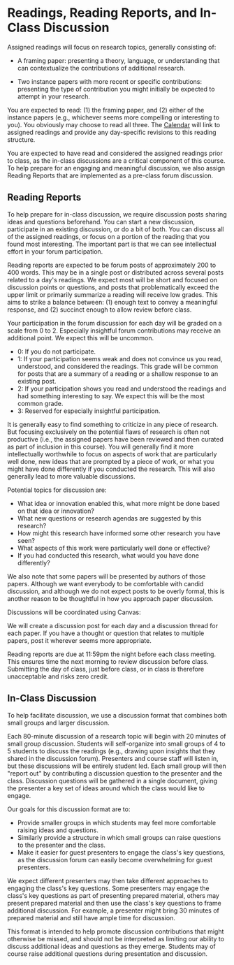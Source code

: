 
# Readings, Reading Reports, and In-Class Discussion

Assigned readings will focus on research topics, generally consisting of:

- A framing paper:
  presenting a theory, language, or understanding that can contextualize the contributions of additional research.

- Two instance papers with more recent or specific contributions:
  presenting the type of contribution you might initially be expected to attempt in your research.

You are expected to read: (1) the framing paper, and (2) either of the instance papers
(e.g., whichever seems more compelling or interesting to you). You obviously may choose to read all three.
The [Calendar](/calendar) will link to assigned readings and provide any day-specific revisions to this reading structure.

You are expected to have read and considered the assigned readings prior to class,
as the in-class discussions are a critical component of this course.
To help prepare for an engaging and meaningful discussion,
we also assign Reading Reports that are implemented as a pre-class forum discussion.

## Reading Reports

To help prepare for in-class discussion, we require discussion posts sharing ideas and questions beforehand.
You can start a new discussion, participate in an existing discussion, or do a bit of both.
You can discuss all of the assigned readings, or focus on a portion of the reading that you found most interesting.
The important part is that we can see intellectual effort in your forum participation.

Reading reports are expected to be forum posts of approximately 200 to 400 words.
This may be in a single post or distributed across several posts related to a day's readings.
We expect most will be short and focused on discussion points or questions,
and posts that problematically exceed the upper limit or primarily summarize a reading will receive low grades.
This aims to strike a balance between:
(1) enough text to convey a meaningful response, and
(2) succinct enough to allow review before class.

Your participation in the forum discussion for each day will be graded on a scale from 0 to 2.
Especially insightful forum contributions may receive an additional point. We expect this will be uncommon.

- 0: If you do not participate.
- 1: If your participation seems weak and does not convince us you read, understood, and considered the readings.
     This grade will be common for posts that are a summary of a reading or a shallow response to an existing post.
- 2: If your participation shows you read and understood the readings and had something interesting to say.
     We expect this will be the most common grade.
- 3: Reserved for especially insightful participation.

It is generally easy to find something to criticize in any piece of research.
But focusing exclusively on the potential flaws of research is often not productive
(i.e., the assigned papers have been reviewed and then curated as part of inclusion in this course).
You will generally find it more intellectually worthwhile to focus on aspects of work that are particularly well done,
new ideas that are prompted by a piece of work, or what you might have done differently if you conducted the research.
This will also generally lead to more valuable discussions.

Potential topics for discussion are:

- What idea or innovation enabled this, what more might be done based on that idea or innovation?
- What new questions or research agendas are suggested by this research?
- How might this research have informed some other research you have seen?
- What aspects of this work were particularly well done or effective?
- If you had conducted this research, what would you have done differently?

We also note that some papers will be presented by authors of those papers.
Although we want everybody to be comfortable with candid discussion,
and although we do not expect posts to be overly formal,
this is another reason to be thoughtful in how you approach paper discussion.

Discussions will be coordinated using Canvas:

<CourseStoreLink outerComponent="p" linkKey="linkCanvasDiscussion" />

We will create a discussion post for each day and a discussion thread for each paper.
If you have a thought or question that relates to multiple papers, post it wherever seems more appropriate.

Reading reports are due at 11:59pm the night before each class meeting.
This ensures time the next morning to review discussion before class.
Submitting the day of class, just before class, or in class is therefore unacceptable and risks zero credit.

## In-Class Discussion

To help facilitate discussion, we use a discussion format that combines both small groups and larger discussion.

Each 80-minute discussion of a research topic will begin with 20 minutes of small group discussion.
Students will self-organize into small groups of 4 to 5 students to discuss the readings
(e.g., drawing upon insights that they shared in the discussion forum).
Presenters and course staff will listen in, but these discussions will be entirely student led.
Each small group will then "report out" by contributing a discussion question to the presenter and the class.
Discussion questions will be gathered in a single document,
giving the presenter a key set of ideas around which the class would like to engage.

Our goals for this discussion format are to:
- Provide smaller groups in which students may feel more comfortable raising ideas and questions.
- Similarly provide a structure in which small groups can raise questions to the presenter and the class.
- Make it easier for guest presenters to engage the class's key questions,
  as the discussion forum can easily become overwhelming for guest presenters.

We expect different presenters may then take different approaches to engaging the class's key questions.
Some presenters may engage the class's key questions as part of presenting prepared material,
others may present prepared material and then use the class's key questions to frame additional discussion.
For example, a presenter might bring 30 minutes of prepared material and still have ample time for discussion.

This format is intended to help promote discussion contributions that might otherwise be missed,
and should not be interpreted as limiting our ability to discuss additional ideas and questions as they emerge.
Students may of course raise additional questions during presentation and discussion.
